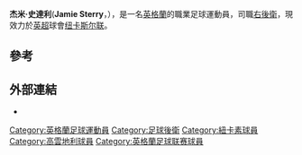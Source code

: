 {{noteTA
|G1=Football
|G2=EPL
|G3=FAcup
}}

{{Infobox football biography
| name        = 杰米·史達利<br />Jamie Sterry
| image       =
| fullname    = Jamie Michael Sterry
| birth_date  = {{Birth date and age|1995|11|21|df=yes}}
| birth_place = [[英格蘭|英格蘭]][[泰恩河畔紐卡素|泰恩河畔紐卡素]]
| height      = {{convert|1.80|m|ftin|abbr=on}}
| currentclub = [[纽卡斯尔联足球俱乐部|纽卡斯尔联]]
| clubnumber  = 42
| position    = [[右後衛|右後衛]]
| youthyears1 = 2011–2016
| youthclubs1 = [[纽卡斯尔联足球俱乐部|纽卡斯尔联]]
| years1 = 2015–     | clubs1 = [[纽卡斯尔联足球俱乐部|纽卡斯尔联]]        | caps1 = 3  | goals1 = 0
| years2 = 2016–2017 | clubs2 = → [[考文垂足球俱乐部|考文垂]]     | caps2 = 16 | goals2 = 0
| years3 = 2018      | clubs3 = → [[克鲁足球俱乐部|克鲁]] | caps3 = 9  | goals3 = 0
| pcupdate = 1 July 2018
}}

'''杰米·史達利'''('''Jamie Sterry'''，{{bd|1995年|11月21日||}}），是一名[[英格蘭|英格蘭]]的職業足球運動員，司職[[右後衛|右後衛]]，現效力於[[英超|英超]]球會[[纽卡斯尔联足球俱乐部|纽卡斯尔联]]。

==參考==
{{reflist}}

==外部連結==
*{{soccerbase|id=82227}}

<!--{{纽卡斯尔联球员名单}}-->

{{DEFAULTSORT:Sterry, Jamie}}
[[Category:英格蘭足球運動員|Category:英格蘭足球運動員]]
[[Category:足球後衛|Category:足球後衛]]
[[Category:紐卡素球員|Category:紐卡素球員]]
[[Category:高雲地利球員|Category:高雲地利球員]]
[[Category:英格蘭足球联赛球員|Category:英格蘭足球联赛球員]]